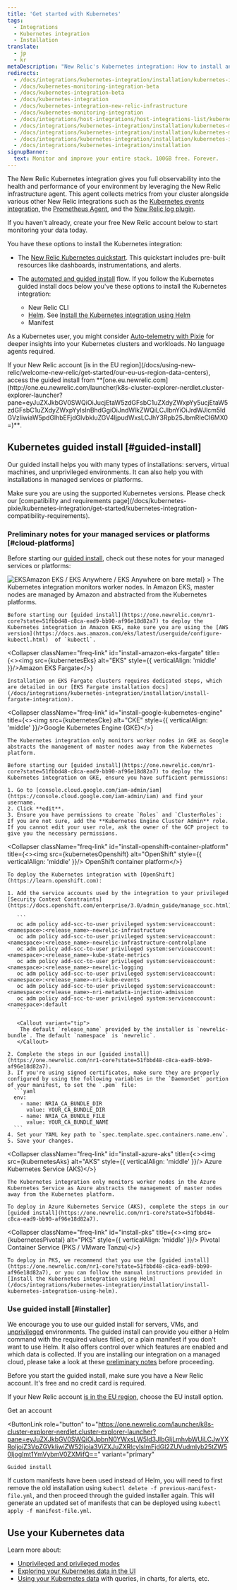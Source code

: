 ```yaml
---
title: 'Get started with Kubernetes'
tags:
  - Integrations
  - Kubernetes integration
  - Installation
translate:
  - jp
  - kr
metaDescription: "New Relic's Kubernetes integration: How to install and activate the integration, and what data is reported."
redirects:
  - /docs/integrations/kubernetes-integration/installation/kubernetes-integration-install-configure
  - /docs/kubernetes-monitoring-integration-beta
  - /docs/kubernetes-integration-beta
  - /docs/kubernetes-integration
  - /docs/kubernetes-integration-new-relic-infrastructure
  - /docs/kubernetes-monitoring-integration
  - /docs/integrations/host-integrations/host-integrations-list/kubernetes-monitoring-integration
  - /docs/integrations/kubernetes-integration/installation/kubernetes-monitoring-integration
  - /docs/integrations/kubernetes-integration/installation/kubernetes-monitoring-installation
  - /docs/integrations/kubernetes-integration/installation/kubernetes-installation-configuration
  - /docs/integrations/kubernetes-integration/installation
signupBanner:
  text: Monitor and improve your entire stack. 100GB free. Forever.
---
```







The New Relic Kubernetes integration gives you full observability into the health and performance of your environment by leveraging the New Relic infrastructure agent. This agent collects metrics from your cluster alongside various other New Relic integrations such as the [Kubernetes events integration](/docs/integrations/kubernetes-integration/kubernetes-events/install-kubernetes-events-integration), the [Prometheus Agent](/docs/infrastructure/prometheus-integrations/install-configure-prometheus-agent/install-prometheus-agent/), and the [New Relic log plugin](/docs/logs).

If you haven't already, create your free New Relic account below to start monitoring your data today.

<InlineSignup/>

You have these options to install the Kubernetes integration:

* The [New Relic Kubernetes quickstart](https://newrelic.com/instant-observability/kubernetes). This quickstart includes pre-built resources like dashboards, instrumentations, and alerts.

* The [automated and guided install](https://one.newrelic.com/launcher/k8s-cluster-explorer-nerdlet.cluster-explorer-launcher?pane=eyJuZXJkbGV0SWQiOiJucjEtaW5zdGFsbC1uZXdyZWxpYy5ucjEtaW5zdGFsbC1uZXdyZWxpYyIsInBhdGgiOiJndWlkZWQiLCJlbnYiOiJrdWJlcm5ldGVzIiwiaW5pdGlhbEFjdGlvbkluZGV4IjpudWxsLCJhY3Rpb25JbmRleCI6MX0=) flow. If you follow the Kubernetes guided install docs below you've these options to install the Kubernetes integration:
  * New Relic CLI
  * [Helm](https://onenr.io/0Y8wpoYJJQO). See [Install the Kubernetes integration using Helm](/docs/kubernetes-pixie/kubernetes-integration/installation/install-kubernetes-integration-using-helm)
  * Manifest

As a Kubernetes user, you might consider [Auto-telemetry with Pixie](/docs/auto-telemetry-pixie/get-started-auto-telemetry-pixie) for deeper insights into your Kubernetes clusters and workloads. No language agents required.

<Callout variant="tip">
  If your New Relic account [is in the EU region](/docs/using-new-relic/welcome-new-relic/get-started/our-eu-us-region-data-centers), access the guided install from **[one.eu.newrelic.com](http://one.eu.newrelic.com/launcher/k8s-cluster-explorer-nerdlet.cluster-explorer-launcher?pane=eyJuZXJkbGV0SWQiOiJucjEtaW5zdGFsbC1uZXdyZWxpYy5ucjEtaW5zdGFsbC1uZXdyZWxpYyIsInBhdGgiOiJndWlkZWQiLCJlbnYiOiJrdWJlcm5ldGVzIiwiaW5pdGlhbEFjdGlvbkluZGV4IjpudWxsLCJhY3Rpb25JbmRleCI6MX0=)**.
</Callout>


## Kubernetes guided install [#guided-install]

Our guided install helps you with many types of installations: servers, virtual machines, and unprivileged environments. It can also help you with installations in managed services or platforms.

<Callout variant="important">
Make sure you are using the supported Kubernetes versions. Please check our [compatibility and requirements page](/docs/kubernetes-pixie/kubernetes-integration/get-started/kubernetes-integration-compatibility-requirements).
</Callout>

### Preliminary notes for your managed services or platforms [#cloud-platforms]

Before starting our [guided install](https://one.newrelic.com/nr1-core?state=51fbbd48-c8ca-ead9-bb90-af96e18d82a7), check out these notes for your managed services or platforms:

<CollapserGroup>
  <Collapser
    className="freq-link"
    id="install-amazon-eks"
    title={<><img src={kubernetesEks} alt="EKS" style={{ verticalAlign: 'middle' }}/>Amazon EKS / EKS Anywhere / EKS Anywhere on bare metal</>}
  >
    The Kubernetes integration monitors worker nodes. In Amazon EKS, master nodes are managed by Amazon and abstracted from the Kubernetes platforms.

    Before starting our [guided install](https://one.newrelic.com/nr1-core?state=51fbbd48-c8ca-ead9-bb90-af96e18d82a7) to deploy the Kubernetes integration in Amazon EKS, make sure you are using the [AWS version](https://docs.aws.amazon.com/eks/latest/userguide/configure-kubectl.html)  of `kubectl`.
  </Collapser>

  <Collapser
    className="freq-link"
    id="install-amazon-eks-fargate"
    title={<><img src={kubernetesEks} alt="EKS" style={{ verticalAlign: 'middle' }}/>Amazon EKS Fargate</>}
  >
    Installation on EKS Fargate clusters requires dedicated steps, which are detailed in our [EKS Fargate installation docs](/docs/integrations/kubernetes-integration/installation/install-fargate-integration).
  </Collapser>

  <Collapser
    className="freq-link"
    id="install-google-kubernetes-engine"
    title={<><img src={kubernetesCke} alt="CKE" style={{ verticalAlign: 'middle' }}/>Google Kubernetes Engine (GKE)</>}
  >
    The Kubernetes integration only monitors worker nodes in GKE as Google abstracts the management of master nodes away from the Kubernetes platform.
    
    Before starting our [guided install](https://one.newrelic.com/nr1-core?state=51fbbd48-c8ca-ead9-bb90-af96e18d82a7) to deploy the Kubernetes integration on GKE, ensure you have sufficient permissions:

    1. Go to [console.cloud.google.com/iam-admin/iam](https://console.cloud.google.com/iam-admin/iam) and find your username. 
    2. Click **edit**.
    3. Ensure you have permissions to create `Roles` and `ClusterRoles`: If you are not sure, add the **Kubernetes Engine Cluster Admin** role. If you cannot edit your user role, ask the owner of the GCP project to give you the necessary permissions.
  </Collapser>

  <Collapser
    className="freq-link"
    id="install-openshift-container-platform"
    title={<><img src={kubernetesOpenshift} alt="OpenShift" style={{ verticalAlign: 'middle' }}/> OpenShift container platform</>}
  >
    To deploy the Kubernetes integration with [OpenShift](https://learn.openshift.com):

    1. Add the service accounts used by the integration to your privileged [Security Context Constraints](https://docs.openshift.com/enterprise/3.0/admin_guide/manage_scc.html):

       ```
       oc adm policy add-scc-to-user privileged system:serviceaccount:<namespace>:<release_name>-newrelic-infrastructure
       oc adm policy add-scc-to-user privileged system:serviceaccount:<namespace>:<release_name>-newrelic-infrastructure-controlplane
       oc adm policy add-scc-to-user privileged system:serviceaccount:<namespace>:<release_name>-kube-state-metrics
       oc adm policy add-scc-to-user privileged system:serviceaccount:<namespace>:<release_name>-newrelic-logging
       oc adm policy add-scc-to-user privileged system:serviceaccount:<namespace>:<release_name>-nri-kube-events
       oc adm policy add-scc-to-user privileged system:serviceaccount:<namespace>:<release_name>-nri-metadata-injection-admission
       oc adm policy add-scc-to-user privileged system:serviceaccount:<namespace>:default
       ```
       
       <Callout variant="tip">
        The default `release_name` provided by the installer is `newrelic-bundle`. The default `namespace` is `newrelic`.
       </Callout>
       
    2. Complete the steps in our [guided install](https://one.newrelic.com/nr1-core?state=51fbbd48-c8ca-ead9-bb90-af96e18d82a7).
    3. If you're using signed certificates, make sure they are properly configured by using the following variables in the `DaemonSet` portion of your manifest, to set the `.pem` file:
      ```yaml
      env:
        - name: NRIA_CA_BUNDLE_DIR
          value: YOUR_CA_BUNDLE_DIR
        - name: NRIA_CA_BUNDLE_FILE
          value: YOUR_CA_BUNDLE_NAME
      ```
    4. Set your YAML key path to `spec.template.spec.containers.name.env`. 
    5. Save your changes.

  </Collapser>

  <Collapser
    className="freq-link"
    id="install-azure-aks"
    title={<><img src={kubernetesAks} alt="AKS" style={{ verticalAlign: 'middle' }}/> Azure Kubernetes Service (AKS)</>}
  >
    The Kubernetes integration only monitors worker nodes in the Azure Kubernetes Service as Azure abstracts the management of master nodes away from the Kubernetes platform.

    To deploy in Azure Kubernetes Service (AKS), complete the steps in our [guided install](https://one.newrelic.com/nr1-core?state=51fbbd48-c8ca-ead9-bb90-af96e18d82a7).
  </Collapser>

  <Collapser
    className="freq-link"
    id="install-pks"
    title={<><img src={kubernetesPivotal} alt="PKS" style={{ verticalAlign: 'middle' }}/> Pivotal Container Service (PKS / VMware Tanzu)</>}
  >
    To deploy in PKS, we recommend that you use the [guided install](https://one.newrelic.com/nr1-core?state=51fbbd48-c8ca-ead9-bb90-af96e18d82a7), or you can follow the manual instructions provided in [Install the Kubernetes integration using Helm](/docs/integrations/kubernetes-integration/installation/install-kubernetes-integration-using-helm).
  </Collapser>
</CollapserGroup>

<InstallFeedback />

### Use guided install [#installer]

We encourage you to use our guided install for servers, VMs, and [unprivileged](/docs/infrastructure/install-infrastructure-agent/linux-installation/linux-agent-running-modes) environments. The guided install can provide you either a Helm command with the required values filled, or a plain manifest if you don't want to use Helm. It also offers control over which features are enabled and which data is collected. If you are installing our integration on a managed cloud, please take a look at these [preliminary notes](#cloud-platforms) before proceeding.

Before you start the guided install, make sure you have a New Relic account. It's free and no credit card is required.

If your New Relic account [is in the EU region](/docs/using-new-relic/welcome-new-relic/get-started/our-eu-us-region-data-centers), choose the EU install option.

<ButtonGroup>
  <ButtonLink
    data-tessen="stitchedPathLinkClick"
    role="button"
    to="https://newrelic.com/signup"
    variant="primary"
  >
    Get an account
  </ButtonLink>

  <ButtonLink
    role="button"
    to="https://one.newrelic.com/launcher/k8s-cluster-explorer-nerdlet.cluster-explorer-launcher?pane=eyJuZXJkbGV0SWQiOiJpbnN0YWxsLW5ld3JlbGljLmhvbWUiLCJwYXRoIjoiZ3VpZGVkIiwiZW52Ijoia3ViZXJuZXRlcyIsImFjdGl2ZUVudmlyb25tZW50IjogImt1YmVybmV0ZXMifQ=="
    variant="primary"
  >
    Guided install
  </ButtonLink>
</ButtonGroup>

If custom manifests have been used instead of Helm, you will need to first remove the old installation using `kubectl delete -f previous-manifest-file.yml`, and then proceed through the guided installer again. This will generate an updated set of manifests that can be deployed using `kubectl apply -f manifest-file.yml`.

## Use your Kubernetes data

Learn more about:

* [Unprivileged and privileged modes](/docs/infrastructure/install-infrastructure-agent/linux-installation/linux-agent-running-modes)
* [Exploring your Kubernetes data in the UI](/docs/kubernetes-pixie/kubernetes-integration/understand-use-data/kubernetes-cluster-explorer)
* [Using your Kubernetes data](/docs/kubernetes-pixie/kubernetes-integration/understand-use-data/find-use-your-kubernetes-data) with queries, in charts, for alerts, etc.
